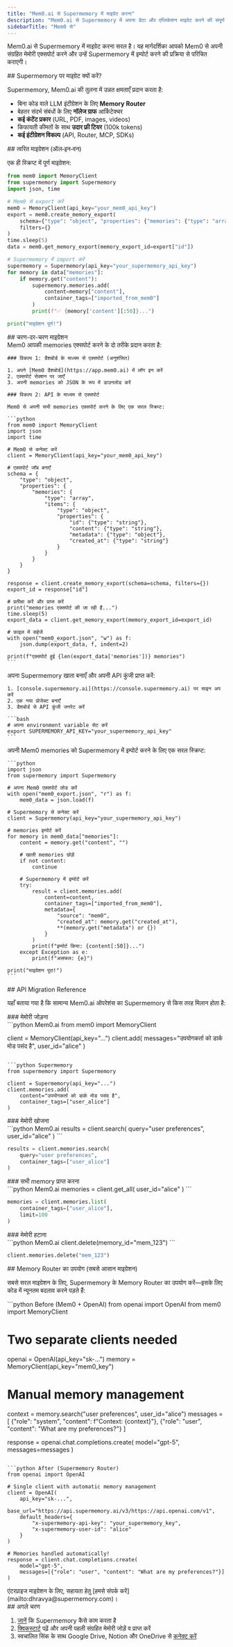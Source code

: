 ```yaml
---
title: "Mem0.ai से Supermemory में माइग्रेट करना"
description: "Mem0.ai से Supermemory में अपना डेटा और एप्लिकेशन माइग्रेट करने की संपूर्ण मार्गदर्शिका"
sidebarTitle: "Mem0 से"
---
```


Mem0.ai से Supermemory में माइग्रेट करना सरल है। यह मार्गदर्शिका आपको Mem0 से अपनी संग्रहित मेमोरी एक्सपोर्ट करने और उन्हें Supermemory में इम्पोर्ट करने की प्रक्रिया से परिचित कराएगी।

<div id="why-migrate-to-supermemory">
  ## Supermemory पर माइग्रेट क्यों करें?
</div>

Supermemory, Mem0.ai की तुलना में उन्नत क्षमताएँ प्रदान करता है:

* बिना कोड वाले LLM इंटीग्रेशन के लिए **Memory Router**
* बेहतर संदर्भ संबंधों के लिए **नॉलेज ग्राफ** आर्किटेक्चर
* **कई कंटेंट प्रकार** (URL, PDF, images, videos)
* किफायती कीमतों के साथ **उदार फ्री टियर** (100k tokens)
* **कई इंटीग्रेशन विकल्प** (API, Router, MCP, SDKs)

<div id="quick-migration-all-in-one">
  ## त्वरित माइग्रेशन (ऑल‑इन‑वन)
</div>

एक ही स्क्रिप्ट में पूर्ण माइग्रेशन:

```python
from mem0 import MemoryClient
from supermemory import Supermemory
import json, time

# Mem0 से export करें
mem0 = MemoryClient(api_key="your_mem0_api_key")
export = mem0.create_memory_export(
    schema={"type": "object", "properties": {"memories": {"type": "array", "items": {"type": "object"}}}},
    filters={}
)
time.sleep(5)
data = mem0.get_memory_export(memory_export_id=export["id"])

# Supermemory में import करें
supermemory = Supermemory(api_key="your_supermemory_api_key")
for memory in data["memories"]:
    if memory.get("content"):
        supermemory.memories.add(
            content=memory["content"],
            container_tags=["imported_from_mem0"]
        )
        print(f"✅ {memory['content'][:50]}...")

print("माइग्रेशन पूर्ण!")
```

<div id="step-by-step-migration">
  ## चरण-दर-चरण माइग्रेशन
</div>

<Steps>
  <Step title="Mem0.ai से एक्सपोर्ट करें">
    Mem0 आपकी memories एक्सपोर्ट करने के दो तरीके प्रदान करता है:

    ### विकल्प 1: डैशबोर्ड के माध्यम से एक्सपोर्ट (अनुशंसित)

    1. अपने [Mem0 डैशबोर्ड](https://app.mem0.ai) में लॉग इन करें
    2. एक्सपोर्ट सेक्शन पर जाएँ
    3. अपनी memories को JSON के रूप में डाउनलोड करें

    ### विकल्प 2: API के माध्यम से एक्सपोर्ट

    Mem0 से अपनी सभी memories एक्सपोर्ट करने के लिए एक सरल स्क्रिप्ट:

    ```python
    from mem0 import MemoryClient
    import json
    import time

    # Mem0 से कनेक्ट करें
    client = MemoryClient(api_key="your_mem0_api_key")

    # एक्सपोर्ट जॉब बनाएँ
    schema = {
        "type": "object",
        "properties": {
            "memories": {
                "type": "array",
                "items": {
                    "type": "object",
                    "properties": {
                        "id": {"type": "string"},
                        "content": {"type": "string"},
                        "metadata": {"type": "object"},
                        "created_at": {"type": "string"}
                    }
                }
            }
        }
    }

    response = client.create_memory_export(schema=schema, filters={})
    export_id = response["id"]

    # प्रतीक्षा करें और प्राप्त करें
    print("memories एक्सपोर्ट की जा रही हैं...")
    time.sleep(5)
    export_data = client.get_memory_export(memory_export_id=export_id)

    # फ़ाइल में सहेजें
    with open("mem0_export.json", "w") as f:
        json.dump(export_data, f, indent=2)

    print(f"एक्सपोर्ट हुई {len(export_data['memories'])} memories")
    ```
  </Step>

  <Step title="Supermemory सेट करें">
    अपना Supermemory खाता बनाएँ और अपनी API कुंजी प्राप्त करें:

    1. [console.supermemory.ai](https://console.supermemory.ai) पर साइन अप करें
    2. एक नया प्रोजेक्ट बनाएँ
    3. डैशबोर्ड से API कुंजी जनरेट करें

    ```bash
    # अपना environment variable सेट करें
    export SUPERMEMORY_API_KEY="your_supermemory_api_key"
    ```
  </Step>

  <Step title="Supermemory में इम्पोर्ट करें">
    अपनी Mem0 memories को Supermemory में इम्पोर्ट करने के लिए एक सरल स्क्रिप्ट:

    ```python
    import json
    from supermemory import Supermemory

    # अपना Mem0 एक्सपोर्ट लोड करें
    with open("mem0_export.json", "r") as f:
        mem0_data = json.load(f)

    # Supermemory से कनेक्ट करें
    client = Supermemory(api_key="your_supermemory_api_key")

    # memories इम्पोर्ट करें
    for memory in mem0_data["memories"]:
        content = memory.get("content", "")

        # खाली memories छोड़ें
        if not content:
            continue

        # Supermemory में इम्पोर्ट करें
        try:
            result = client.memories.add(
                content=content,
                container_tags=["imported_from_mem0"],
                metadata={
                    "source": "mem0",
                    "created_at": memory.get("created_at"),
                    **(memory.get("metadata") or {})
                }
            )
            print(f"इम्पोर्ट किया: {content[:50]}...")
        except Exception as e:
            print(f"असफल: {e}")

    print("माइग्रेशन पूरा!")
    ```
  </Step>
</Steps>

<div id="api-migration-reference">
  ## API Migration Reference
</div>

यहाँ बताया गया है कि सामान्य Mem0.ai ऑपरेशंस का Supermemory से किस तरह मिलान होता है:

<div id="adding-memories">
  ### मेमोरी जोड़ना
</div>

<CodeGroup>
  ```python Mem0.ai
  from mem0 import MemoryClient

  client = MemoryClient(api_key="...")
  client.add(
      messages="उपयोगकर्ता को डार्क मोड पसंद है",
      user_id="alice"
  )
  ```

  ```python Supermemory
  from supermemory import Supermemory

  client = Supermemory(api_key="...")
  client.memories.add(
      content="उपयोगकर्ता को डार्क मोड पसंद है",
      container_tags=["user_alice"]
  )
  ```
</CodeGroup>

<div id="searching-memories">
  ### मेमोरी खोजना
</div>

<CodeGroup>
  ```python Mem0.ai
  results = client.search(
      query="user preferences",
      user_id="alice"
  )
  ```

  ```python Supermemory
  results = client.memories.search(
      query="user preferences",
      container_tags=["user_alice"]
  )
  ```
</CodeGroup>

<div id="getting-all-memories">
  ### सभी memory प्राप्त करना
</div>

<CodeGroup>
  ```python Mem0.ai
  memories = client.get_all(
      user_id="alice"
  )
  ```

  ```python Supermemory
  memories = client.memories.list(
      container_tags=["user_alice"],
      limit=100
  )
  ```
</CodeGroup>

<div id="deleting-memories">
  ### मेमोरी हटाना
</div>

<CodeGroup>
  ```python Mem0.ai
  client.delete(memory_id="mem_123")
  ```

  ```python Supermemory
  client.memories.delete("mem_123")
  ```
</CodeGroup>

<div id="using-memory-router-easiest-migration">
  ## Memory Router का उपयोग (सबसे आसान माइग्रेशन)
</div>

सबसे सरल माइग्रेशन के लिए, Supermemory के Memory Router का उपयोग करें—इसके लिए कोड में न्यूनतम बदलाव करने पड़ते हैं:

<CodeGroup>
  ```python Before (Mem0 + OpenAI)
  from openai import OpenAI
  from mem0 import MemoryClient

  # Two separate clients needed
  openai = OpenAI(api_key="sk-...")
  memory = MemoryClient(api_key="mem0_key")

  # Manual memory management
  context = memory.search("user preferences", user_id="alice")
  messages = [
      {"role": "system", "content": f"Context: {context}"},
      {"role": "user", "content": "What are my preferences?"}
  ]

  response = openai.chat.completions.create(
      model="gpt-5",
      messages=messages
  )
  ```

  ```python After (Supermemory Router)
  from openai import OpenAI

  # Single client with automatic memory management
  client = OpenAI(
      api_key="sk-...",
      base_url="https://api.supermemory.ai/v3/https://api.openai.com/v1",
      default_headers={
          "x-supermemory-api-key": "your_supermemory_key",
          "x-supermemory-user-id": "alice"
      }
  )

  # Memories handled automatically!
  response = client.chat.completions.create(
      model="gpt-5",
      messages=[{"role": "user", "content": "What are my preferences?"}]
  )
  ```
</CodeGroup>

<Note>
  एंटरप्राइज माइग्रेशन के लिए, सहायता हेतु [हमसे संपर्क करें](mailto:dhravya@supermemory.com)।
</Note>

<div id="next-steps">
  ## अगले चरण
</div>

1. [जानें](/hi/how-it-works) कि Supermemory कैसे काम करता है
2. [क्विकस्टार्ट](/hi/quickstart) पढ़ें और अपनी पहली संग्रहित मेमोरी जोड़ें व प्राप्त करें
3. स्वचालित सिंक के साथ Google Drive, Notion और OneDrive से [कनेक्ट करें](/hi/connectors/overview)